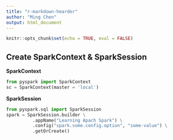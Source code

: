 ```yaml
---
title: "r-markdown-hearder"
author: "Ming Chen"
output: html_document
---
```


<style>
pre code, pre, code {
  white-space: pre !important;
  overflow-x: scroll !important;
  word-break: keep-all !important;
  word-wrap: initial !important;
}
</style>

```r
knitr::opts_chunk$set(echo = TRUE, eval = FALSE)
```


## Create SparkContext & SparkSession

**SparkContext**

```python
from pyspark import SparkContext
sc = SparkContext(master = 'local')
```

**SparkSession**

```python
from pyspark.sql import SparkSession
spark = SparkSession.builder \
          .appName("Learning Apach Spark") \
          .config("spark.some.config.option", "some-value") \
          .getOrCreate()
```
